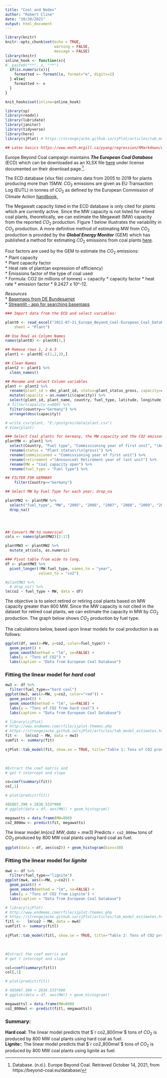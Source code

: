```yaml
---
title: "Coal and Nodes"
author: "Robert Cline"
date: "10/20/2021"
output: html_document
---
```


```r
library(knitr)
knitr::opts_chunk$set(echo = TRUE,
                      warning = FALSE,
                      message = FALSE) 
library(knitr)
inline_hook <- function(x){
#  paste0("**", x, "**")
  if(is.numeric(x)){
    formatted <- formatC(x, format="e", digits=2)
  } else{
    formatted <- x
  }
}

knit_hooks$set(inline=inline_hook)

library(sp)
library(readxl)
library(lubridate)
library(janitor)
library(tidyverse)
library(here) 
library(sjPlot) # https://strengejacke.github.io/sjPlot/articles/tab_model_estimates.html

## Latex basics https://www.math.mcgill.ca/yyang/regression/RMarkdown/example.html
```


Europe Beyond Coal campaign maintains ***The European Coal Database*** (ECD) which can be downloaded as an XLSX file [here](https://beyond-coal.eu/database/) under license documented on their download page.^[Database. (n.d.). Europe Beyond Coal. Retrieved October 14, 2021, from https://beyond-coal.eu/database/].    

The ECD database (xlsx file) contains data from 2005 to 2019 for plants producing more than 15MW.  $CO_2$ emissions are given as EU Transaction Log (EUTL) in tonnes of $CO_2$ as defined by the European Commission of Climate Action [handbook](https://ec.europa.eu/clima/eu-action/eu-emissions-trading-system-eu-ets/union-registry_en#tab-0-1),  

The Megawatt capacity listed in the ECD database is only cited for plants which are currently active.  Since the MW capacity is not listed for retired coal plants, theoretically, we can estimate the Megawatt (MW) capacity from the reported $CO_2$ production.  Figure 1 below illustrates the variability in $CO_2$ production. A more definitive method of estimating MW from $CO_2$ production is provided by the ***Global Energy Monitor*** (GEM) which has published a method for estimating $CO_2$ emissions from coal plants [here](https://www.gem.wiki/Estimating_carbon_dioxide_emissions_from_coal_plants).  

Four factors are used by the GEM to estimate the $CO_2$ emissions:  
* Plant capacity     
* Plant capacity factor  
* Heat rate of plant(an expression of efficiency)  
* Emissions factor of the type of coal used  
* Formula: CO2 (in millions of tonnes) = capacity * capacity factor * heat rate * emission factor * 9.2427 x 10^-12.    

*Resources*  
* [Basemaps from DE Bundesampt](https://gdz.bkg.bund.de/index.php/default/digitale-geodaten.html)    
* [Streamlit - app for searching basemaps](https://www.youtube.com/watch?v=7Yu1OICHGec)  
  





```r
### Import data from the ECD and select variables:  

plant0 <- read_excel("2021-07-21_Europe_Beyond_Coal-European_Coal_Database_hc.xlsx", 
    sheet = "Plant")

## Use Row1 as Column Names
names(plant0) <- plant0[1,]

## Remove rows 1, 2 & 3
plant1 <- plant0[-c(1,2,3),]

## Clean Names
plant2 <- plant1 %>% 
  clean_names()

## Rename and select Column variables
plant <- plant2 %>%
  rename(plant_id = ebc_plant_id, status=plant_status_gross, capacity=coal_capacity_open) %>% 
  mutate(capacity = as.numeric(capacity)) %>% 
  select(plant_id, plant_name, country, fuel_type, latitude, longitude, status, capacity) %>% 
 # filter(capacity >=800) %>% 
  filter(country=="Germany") %>% 
  arrange(desc(capacity))

# write_csv(plant, "E:/postgres/data/plant.csv")
# View(plant)
```




```r
### Select Coal plants for Germany, the MW capacity and the CO2 emisson levels.
plantMW <- plant1 %>% 
  select(Country, "Fuel type", "Commissioning year of first unit", "(Announced) Retirement year of last unit", "Fuel type", "Plant status\r\n(gross)", "Coal capacity open", "2005", "2006", "2007", "2008", "2009", "2010", "2011", "2012", "2013", "2014", "2015", "2016", "2017", "2018", "2019") %>% 
  rename(status = "Plant status\r\n(gross)") %>% 
  rename(commissioned = "Commissioning year of first unit") %>% 
  rename(retirement ="(Announced) Retirement year of last unit") %>% 
  rename(MW = "Coal capacity open") %>% 
  rename(fuel_type = "Fuel type") %>% 

## FILTER FOR GERMANY  
    filter(Country=="Germany")
```

```r

## Select MW by Fuel Type for each year; drop_na

plantMW2 <- plantMW %>% 
  select("fuel_type", "MW", "2005", "2006", "2007", "2008", "2009", "2010", "2011", "2012", "2013", "2014", "2015", "2016", "2017", "2018", "2019") %>% 
  drop_na()


 
```

```r

## Convert MW to numerical
cols <- names(plantMW2)[2:17]

plantMW3 <- plantMW2 %>% 
  mutate_at(cols, as.numeric)
```



```r

### Pivot table from wide to long. 
df <- plantMW3 %>% 
  pivot_longer(!MW:fuel_type, names_to = "year",
               values_to = "co2")
```



```r
#plantMW3 %>% 
  # drop_na() %>% 
lm(co2 ~ fuel_type + MW, data = df)
```
 



The objective is to select retired or retiring coal plants based on MW capacity greater than 800 MW.  Since the MW capacity is not cited in the dataset for retired coal plants, we can estimate the capacity in MW by $CO_2$ production.  The graph below shows $CO_2$ production by fuel type. 

The calculations below, based upon linear models for coal production is as follows:


 
```r
ggplot(df, aes(x=MW, y=co2, color=fuel_type)) +
  geom_point() +
  geom_smooth(method = "lm", se=FALSE) +
  labs(y = "Tons of CO2") +
  labs(caption = "Data from European Coal Database")
```


### Fitting the linear model for *hard coal*
```r
mw3 <- df %>% 
  filter(fuel_type=="hard coal")
ggplot(mw3, aes(x=MW, y=co2, color="red")) +
  geom_point() +
  geom_smooth(method = "lm", se=FALSE) +
  labs(y = "Tons of CO2 from hard coal") +
  labs(caption = "Data from European Coal Database")
```



```r

# library(sjPlot) 
# http://www.endmemo.com/rfile/sjplot-themes.php
# https://strengejacke.github.io/sjPlot/articles/tab_model_estimates.html
fit <-   lm(co2 ~ MW, data = mw3) 
sumfit <- summary(fit)
 
sjPlot::tab_model(fit, show.se = TRUE, title="Table 1: Tons of CO2 production from hard coal by MW")
```
 
<br> 
```r
#Extract the coef matrix and
# get Y intercept and slope

co=coef(summary(fit))
co[,1]

# plot(predict(fit))
```
 
```r
485067.390 + 2836.533*900
# ggplot(data = df, aes(MW)) + geom_histogram()
```

```r
megawatts = data.frame(MW=800)
co2_800mw <- predict(fit, megawatts)
```
 
The linear model $lm(co2 ~ MW, data = mw3)$ Predicts `r co2_800mw` tons of $CO_2$ produced by 800 MW coal plants using hard coal as fuel.  


```r

ggplot(data = df, aes(co2)) + geom_histogram(bins=30)
``` 

### Fitting the linear model for *lignite*
```r
mw4 <- df %>% 
  filter(fuel_type=="lignite")
ggplot(mw4, aes(x=MW, y=co2)) +
  geom_point() +
  geom_smooth(method = "lm", se=FALSE) +
  labs(y = "Tons of CO2 from Lignite") +
  labs(caption = "Data from European Coal Database")
```



```r

# library(sjPlot) 
# http://www.endmemo.com/rfile/sjplot-themes.php
# https://strengejacke.github.io/sjPlot/articles/tab_model_estimates.html
fitl <-   lm(co2 ~ MW, data = mw4) 
sumfitl <- summary(fitl)
 
sjPlot::tab_model(fitl, show.se = TRUE, title="Table 2: Tons of CO2 production from lignite by MW")
```
 
<br> 
```r
#Extract the coef matrix and
# get Y intercept and slope

col=coef(summary(fitl))
col[,1]

# plot(predict(fit))
```
 
```r
# 485067.390 + 2836.533*900
# ggplot(data = df, aes(MW)) + geom_histogram()
```

```r
megawattsl = data.frame(MW=800)
co2_800mwl <- predict(fitl, megawattsl)
```
 
### Summary:
**Hard coal**: The linear model predicts that $`r co2_800mw`$ tons of $CO_2$ is produced by 800 MW coal plants using hard coal as fuel.  
**Lignite:**: The linear model predicts that $`r co2_800mwl`$ tons of $CO_2$ is produced by 800 MW coal plants using lignite as fuel. 


